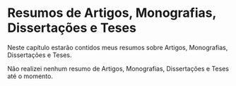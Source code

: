 # Resumos de Artigos, Monografias, Dissertações e Teses

Neste capítulo estarão contidos meus resumos sobre Artigos, Monografias, Dissertações e Teses.

Não realizei nenhum resumo de Artigos, Monografias, Dissertações e Teses até o momento.